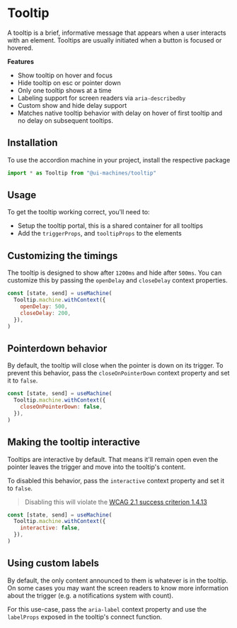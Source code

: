 # Tooltip

A tooltip is a brief, informative message that appears when a user interacts
with an element. Tooltips are usually initiated when a button is focused or
hovered.

**Features**

- Show tooltip on hover and focus
- Hide tooltip on esc or pointer down
- Only one tooltip shows at a time
- Labeling support for screen readers via `aria-describedby`
- Custom show and hide delay support
- Matches native tooltip behavior with delay on hover of first tooltip and no
  delay on subsequent tooltips.

## Installation

To use the accordion machine in your project, install the respective package

<InstallSnippet package="@ui-machines/tooltip" />

```jsx
import * as Tooltip from "@ui-machines/tooltip"
```

<CodeSnippet id="tooltip/installation.mdx" />

## Usage

To get the tooltip working correct, you'll need to:

- Setup the tooltip portal, this is a shared container for all tooltips
- Add the `triggerProps`, and `tooltipProps` to the elements

<CodeSnippet id="tooltip/basic-usage.mdx" />

## Customizing the timings

The tooltip is designed to show after `1200ms` and hide after `500ms`. You can
customize this by passing the `openDelay` and `closeDelay` context properties.

```jsx
const [state, send] = useMachine(
  Tooltip.machine.withContext({
    openDelay: 500,
    closeDelay: 200,
  }),
)
```

<CodeSnippet id="tooltip/custom-timings.mdx" />

## Pointerdown behavior

By default, the tooltip will close when the pointer is down on its trigger. To
prevent this behavior, pass the `closeOnPointerDown` context property and set it
to `false`.

```jsx
const [state, send] = useMachine(
  Tooltip.machine.withContext({
    closeOnPointerDown: false,
  }),
)
```

## Making the tooltip interactive

Tooltips are interactive by default. That means it'll remain open even the
pointer leaves the trigger and move into the tooltip's content.

To disabled this behavior, pass the `interactive` context property and set it to
`false`.

> Disabling this will violate the
> [WCAG 2.1 success criterion 1.4.13](https://www.w3.org/TR/WCAG21/#content-on-hover-or-focus)

```jsx
const [state, send] = useMachine(
  Tooltip.machine.withContext({
    interactive: false,
  }),
)
```

<CodeSnippet id="tooltip/no-interactive.mdx" />

## Using custom labels

By default, the only content announced to them is whatever is in the tooltip. On
some cases you may want the screen readers to know more information about the
trigger (e.g. a notifications system with count).

For this use-case, pass the `aria-label` context property and use the
`labelProps` exposed in the tooltip's connect function.

<CodeSnippet id="tooltip/custom-label.mdx" />
